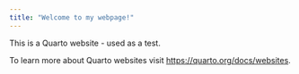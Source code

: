 ```yaml
---
title: "Welcome to my webpage!"
---
```


This is a Quarto website - used as a test.

To learn more about Quarto websites visit <https://quarto.org/docs/websites>.
